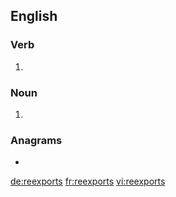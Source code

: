 ==English==

===Verb===
{{head|en|verb form}}

# {{en-third-person singular of|reexport}}

===Noun===
{{head|en|noun plural form}}

# {{plural of|reexport|lang=en}}

===Anagrams===
* {{l|en|exporters}}

[[de:reexports]]
[[fr:reexports]]
[[vi:reexports]]